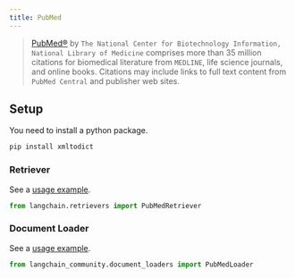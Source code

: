 ```yaml
---
title: PubMed
---
```


>[PubMed®](https://pubmed.ncbi.nlm.nih.gov/) by `The National Center for Biotechnology Information, National Library of Medicine`
> comprises more than 35 million citations for biomedical literature from `MEDLINE`, life science journals, and online books.
> Citations may include links to full text content from `PubMed Central` and publisher web sites.

## Setup
You need to install a python package.

```bash
pip install xmltodict
```

### Retriever

See a [usage example](/oss/integrations/retrievers/pubmed).

```python
from langchain.retrievers import PubMedRetriever
```

### Document Loader

See a [usage example](/oss/integrations/document_loaders/pubmed).

```python
from langchain_community.document_loaders import PubMedLoader
```
